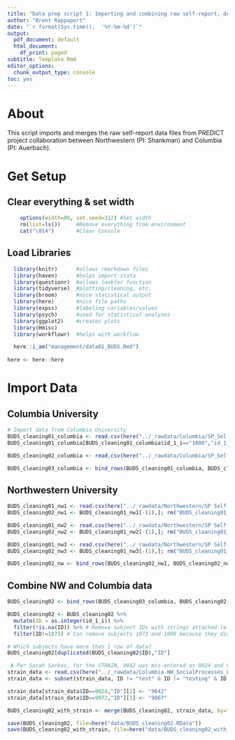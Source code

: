```yaml
---
title: "Data prep script 1: Importing and combining raw self-report, demographic, and STRAIN data"
author: "Brent Rappaport"
date: "`r format(Sys.time(),  '%Y-%m-%d')`"
output:
  pdf_document: default
  html_document:
    df_print: paged
subtitle: Template Rmd
editor_options:
  chunk_output_type: console
toc: yes
---
```


# About
This script imports and merges the raw self-report data files from PREDICT project collaboration between Northwestern (PI: Shankman) and Columbia (PI: Auerbach).

# Get Setup
## Clear everything & set width
```r
    options(width=80, set.seed=312) #Set width
    rm(list=ls())     #Remove everything from environment
    cat("\014")       #Clear Console
```

## Load Libraries
```r
  library(knitr)      #allows rmarkdown files
  library(haven)      #helps import stata
  library(questionr)  #allows lookfor function
  library(tidyverse)  #plotting/cleaning, etc.
  library(broom)      #nice statistical output
  library(here)       #nice file paths
  library(expss)      #labeling variables/values
  library(psych)      #used for statistical analyses
  library(ggplot2)    #creates plots
  library(Hmisc)
  library(workflowr)  #helps with workflow

  here::i_am("management/data01_BUDS.Rmd")
  
here <- here::here
```

# Import Data
## Columbia University
```r
# Import data from Columbia University
BUDS_cleaning01_columbia <- read.csv(here("../_rawdata/Columbia/SP_Self-Report_Baseline (3.17.21)_March 6, 2023_13.46.csv"), header=TRUE)
BUDS_cleaning01_columbia[BUDS_cleaning01_columbia$id_1_i=="1008","id_1_i"] <- "1108" # Per Emma, subject 1108 mistakenly entered as 1008 but confirmed the date matches their baseline session

BUDS_cleaning02_columbia <- read.csv(here("../_rawdata/Columbia/SP_Self-Report_Baseline (9.2020)_March 1, 2023_07.26.csv"), header=TRUE)

BUDS_cleaning03_columbia <- bind_rows(BUDS_cleaning01_columbia, BUDS_cleaning02_columbia)
```

## Northwestern University
```r
BUDS_cleaning01_nw1 <- read.csv(here("../_rawdata/Northwestern/SP Self-Report Baseline 9001-9012.csv"), header=TRUE)
BUDS_cleaning02_nw1 <- BUDS_cleaning01_nw1[-(1),]; rm("BUDS_cleaning01_nw1")

BUDS_cleaning01_nw2 <- read.csv(here("../_rawdata/Northwestern/SP Self-Report Baseline 9013-9038.csv"), header=TRUE)
BUDS_cleaning02_nw2 <- BUDS_cleaning01_nw2[-(1),]; rm("BUDS_cleaning01_nw2")

BUDS_cleaning01_nw3 <- read.csv(here("../_rawdata/Northwestern/SP Self-Report Baseline 9039-9100.csv"), header=TRUE)
BUDS_cleaning02_nw3 <- BUDS_cleaning01_nw3[-(1),]; rm("BUDS_cleaning01_nw3")

BUDS_cleaning02_nw <- bind_rows(BUDS_cleaning02_nw1, BUDS_cleaning02_nw2, BUDS_cleaning02_nw3)
```

## Combine NW and Columbia data
```r
BUDS_cleaning02 <- bind_rows(BUDS_cleaning03_columbia, BUDS_cleaning02_nw)

BUDS_cleaning02 <- BUDS_cleaning02 %>%
  mutate(ID = as.integer(id_1_i)) %>%
  filter(!is.na(ID)) %>% # Remove subject IDs with strings attached (e.g., "out of date" or "old")
  filter(ID!=1073) # Can remove subjects 1073 and 1008 because they did not complete EEG

# Which subjects have more than 1 row of data?
BUDS_cleaning02[duplicated(BUDS_cleaning02$ID),"ID"]

 # Per Sarah Sarkes, for the STRAIN, 9042 was mis-entered as 9024 and 9067 was mis-entered as 9072, for 9024 the completion date should be 6/16/2021, and the correct date for 9042 entered as 9024 would be 11/9/2021. For 9072, the completion date should be 6/13/2022, and 9067 entered as 9072 should have the completion date of 5/21/2022.
strain_data <- read.csv(here("../_rawdata/Columbia-NW_SocialProcesses_Lifetime_04-05-23.csv"))
strain_data <- subset(strain_data, ID != "test" & ID != "testing" & ID != "testdata" & ID != "999" & ID != "9999")

strain_data[strain_data$ID==9024,"ID"][2] <- "9042"
strain_data[strain_data$ID==9072,"ID"][1] <- "9067"

BUDS_cleaning02_with_strain <- merge(BUDS_cleaning02, strain_data, by="ID")
```

```r
save(BUDS_cleaning02, file=here("data/BUDS_cleaning02.RData"))
save(BUDS_cleaning02_with_strain, file=here("data/BUDS_cleaning02_with_strain.RData"))
```

